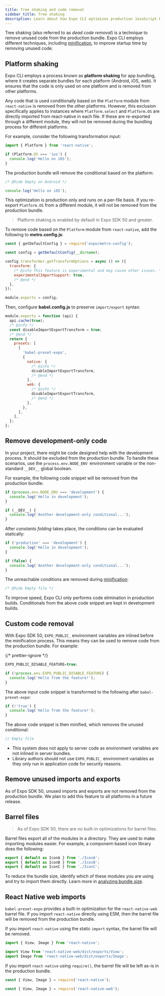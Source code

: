 ```yaml
---
title: Tree shaking and code removal
sidebar_title: Tree shaking
description: Learn about how Expo CLI optimizes production JavaScript bundles.
---
```



Tree shaking (also referred to as _dead code removal_) is a technique to remove unused code from the production bundle. Expo CLI employs different techniques, including [minification](/guides/minify), to improve startup time by removing unused code.

## Platform shaking

Expo CLI employs a process known as **platform shaking** for app bundling, where it creates separate bundles for each platform (Android, iOS, web). It ensures that the code is only used on one platform and is removed from other platforms.

Any code that is used conditionally based on the `Platform` module from `react-native` is removed from the other platforms. However, this exclusion specifically applies to instances where `Platform.select` and `Platform.OS` are directly imported from react-native in each file. If these are re-exported through a different module, they will not be removed during the bundling process for different platforms.

For example, consider the following transformation input:

```js Input
import { Platform } from 'react-native';

if (Platform.OS === 'ios') {
  console.log('Hello on iOS');
}
```

The production bundle will remove the conditional based on the platform:

```js Output (Android)
/* @hide Empty on Android */
```

```js Output (iOS)
console.log('Hello on iOS');
```

This optimization is production only and runs on a per-file basis. If you re-export `Platform.OS` from a different module, it will not be removed from the production bundle.

<Collapsible summary="Enable platform shaking (SDK 49 and lower)">

> Platform shaking is enabled by default in Expo SDK 50 and greater.

To remove code based on the `Platform` module from `react-native`, add the following to **metro.config.js**:

```js metro.config.js
const { getDefaultConfig } = require('expo/metro-config');

const config = getDefaultConfig(__dirname);

config.transformer.getTransformOptions = async () => ({
  transform: {
    /* @info This feature is experimental and may cause other issues. */
    experimentalImportSupport: true,
    /* @end */
  },
});

module.exports = config;
```

Then, configure **babel.config.js** to preserve `import/export` syntax:

```js babel.config.js
module.exports = function (api) {
  api.cache(true);
  /* @info */
  const disableImportExportTransform = true;
  /* @end */
  return {
    presets: [
      [
        'babel-preset-expo',
        {
          native: {
            /* @info */
            disableImportExportTransform,
            /* @end */
          },
          web: {
            /* @info */
            disableImportExportTransform,
            /* @end */
          },
        },
      ],
    ],
  };
};
```

</Collapsible>

## Remove development-only code

In your project, there might be code designed help with the development process. It should be excluded from the production bundle. To handle these scenarios, use the `process.env.NODE_ENV `environment variable or the non-standard `__DEV__` global boolean.

<Step label="1">

For example, the following code snippet will be removed from the production bundle:

```js Input
if (process.env.NODE_ENV === 'development') {
  console.log('Hello in development');
}

if (__DEV__) {
  console.log('Another development-only conditional...');
}
```

</Step>

<Step label="2">

After _constants folding_ takes place, the conditions can be evaluated statically:

```js Post constants folding
if ('production' === 'development') {
  console.log('Hello in development');
}

if (false) {
  console.log('Another development-only conditional...');
}
```

</Step>

<Step label="3">

The unreachable conditions are removed during [minification](/guides/minify):

```js Output (production)
/* @hide Empty file */
```

</Step>

To improve speed, Expo CLI only performs code elimination in production builds. Conditionals from the above code snippet are kept in development builds.

## Custom code removal

With Expo SDK 50, `EXPO_PUBLIC_` environment variables are inlined before the minification process. This means they can be used to remove code from the production bundle. For example:

<Step label="1">

{/* prettier-ignore */}
```js .env
EXPO_PUBLIC_DISABLE_FEATURE=true;
```

```js Input
if (!process.env.EXPO_PUBLIC_DISABLE_FEATURE) {
  console.log('Hello from the feature!');
}
```

</Step>

<Step label="2">

The above input code snippet is transformed to the following after `babel-preset-expo`:

```js Post babel-preset-expo
if (!'true') {
  console.log('Hello from the feature!');
}
```

</Step>

<Step label="3">
The above code snippet is then minified, which removes the unused conditional:

```js Post minifier
// Empty file
```

</Step>

- This system does not apply to server code as environment variables are not inlined in server bundles.
- Library authors should not use `EXPO_PUBLIC_` environment variables as they only run in application code for security reasons.

## Remove unused imports and exports

As of Expo SDK 50, unused imports and exports are not removed from the production bundle. We plan to add this feature to all platforms in a future release.

## Barrel files

> As of Expo SDK 50, there are no built-in optimizations for barrel files.

Barrel files export all of the modules in a directory. They are used to make importing modules easier. For example, a component-based icon library does the following:

```js node_modules/<example library>/index.js
export { default as IconA } from './IconA';
export { default as IconB } from './IconB';
export { default as IconC } from './IconC';
```

To reduce the bundle size, identify which of these modules you are using and try to import them directly. Learn more in [analyzing bundle size](/guides/analyzing-bundles).

## React Native web imports

`babel-preset-expo` provides a built-in optimization for the `react-native-web` barrel file. If you import `react-native` directly using ESM, then the barrel file will be removed from the production bundle.

<Tabs>
<Tab label="ESM">

If you import `react-native` using the static `import` syntax, the barrel file will be removed.

```js Input
import { View, Image } from 'react-native';
```

```js Output (web)
import View from 'react-native-web/dist/exports/View';
import Image from 'react-native-web/dist/exports/Image';
```

</Tab>

<Tab label="CJS">

If you import `react-native` using `require()`, the barrel file will be left as-is in the production bundle.

```js Input
const { View, Image } = require('react-native');
```

```js Output (web)
const { View, Image } = require('react-native-web');
```

</Tab>

</Tabs>
